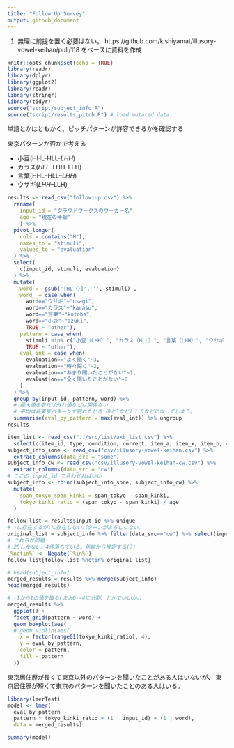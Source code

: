 ```yaml
---
title: "Follow Up Survey"
output: github_document
---
```


1. 無理に前提を置く必要はない。
https://github.com/kishiyamat/illusory-vowel-keihan/pull/118 をベースに資料を作成

```r
knitr::opts_chunk$set(echo = TRUE)
library(readr)
library(dplyr)
library(ggplot2)
library(readr)
library(stringr)
library(tidyr)
source("script/subject_info.R")
source("script/results_pitch.R") # load mutated data
```

単語とかはともかく、ピッチパターンが許容できるかを確認する

東京パターンか否かで考える

- 小豆(HHL-HLL-*LHH*)
- カラス(*HLL*--LHH--LLH)
- 言葉(HHL--HLL--*LHH*)
- ウサギ(*LHH*--LLH)

```r
results <- read_csv("follow-up.csv") %>% 
  rename(
    input_id = "クラウドワークスのワーカー名",
    age = "現在の年齢"
    ) %>% 
  pivot_longer(
    cols = contains("H"),
    names_to = "stimuli",
    values_to = "evaluation"
  ) %>% 
  select(
    c(input_id, stimuli, evaluation)
  ) %>% 
  mutate(
    word =  gsub('[HL（）]', '', stimuli) ,
    word  = case_when(
      word=="ウサギ"~"usagi",
      word=="カラス"~"karasu",
      word=="言葉"~"kotoba",
      word=="小豆"~"azuki",
      TRUE ~ "other"),
    pattern = case_when(
      stimuli %in% c("小豆（LHH）", "カラス（HLL）", "言葉（LHH）", "ウサギ（LHH）") ~ "tokyo",
      TRUE ~ "other"),
    eval_int = case_when(
      evaluation=="よく聞く"~3,
      evaluation=="時々聞く"~2,
      evaluation=="あまり聞いたことがない"~1,
      evaluation=="全く聞いたことがない"~0
    )
  ) %>% 
  group_by(input_id, pattern, word) %>% 
  # 最大値を取れば外れ値などは関係ない
  # 平均は非東京パターンで割れたとき（0と3など）1.5などになってしまう。
  summarise(eval_by_pattern = max(eval_int)) %>% ungroup
results
```

```r
item_list <- read_csv("../src/list/axb_list.csv") %>%
  select(c(item_id, type, condition, correct, item_a, item_x, item_b, c1, c2))
subject_info_sone <- read_csv("csv/illusory-vowel-keihan.csv") %>%
  extract_columns(data_src = "sone")
subject_info_cw <- read_csv("csv/illusory-vowel-keihan-cw.csv") %>%
  extract_columns(data_src = "cw")
# ここの input_id で合わせればいい
subject_info <- rbind(subject_info_sone, subject_info_cw) %>% 
  mutate(
    span_tokyo_span_kinki = span_tokyo - span_kinki,
    tokyo_kinki_ratio = (span_tokyo - span_kinki) / age
  )
```
```r
follow_list = results$input_id %>% unique
# ↑に存在するが↓に存在しないパターンがよろしくない。
original_list = subject_info %>% filter(data_src=="cw") %>% select(input_id) %>% unlist %>% unique
# これらが問題
# 28しかない。4件落ちている。年齢から推定する(?)
`%notin%` <- Negate(`%in%`)
follow_list[follow_list %notin% original_list]
```


```r
# head(subject_info)
merged_results = results %>% merge(subject_info)
head(merged_results)
```

```r
# -1から1の値を取る(まぁ0--4に分割、とかでいいか。)
merged_results %>% 
  ggplot() +
  facet_grid(pattern ~ word) +
  geom_boxplot(aes(
  # geom_violin(aes(
    x = factor(range01(tokyo_kinki_ratio), 4),
    y = eval_by_pattern,
    color = pattern,
    fill = pattern
  ))
```

東京居住歴が長くて東京以外のパターンを聞いたことがある人はいないが、
東京居住歴が短くて東京のパターンを聞いたことのある人はいる。

```r
library(lmerTest)
model <- lmer(
  eval_by_pattern ~
  pattern * tokyo_kinki_ratio + (1 | input_id) + (1 | word),
  data = merged_results)
```

```r
summary(model)
```

